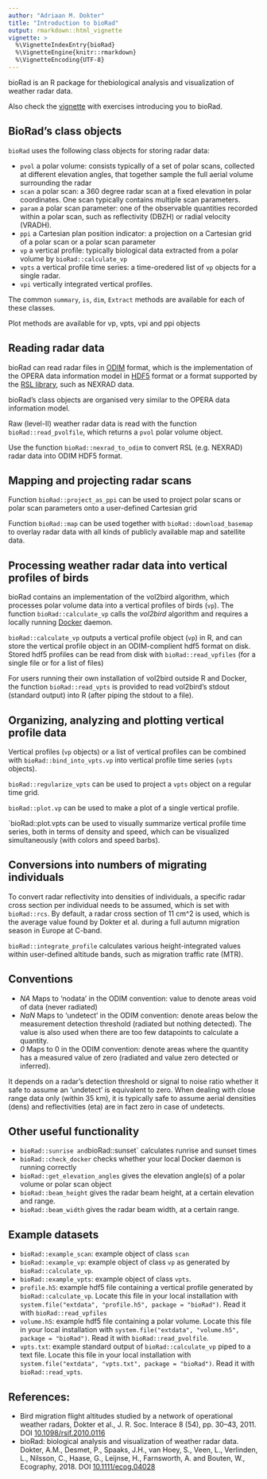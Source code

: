 ```yaml
---
author: "Adriaan M. Dokter"
title: "Introduction to bioRad"
output: rmarkdown::html_vignette
vignette: >
  %\VignetteIndexEntry{bioRad}
  %\VignetteEngine{knitr::rmarkdown}
  %\VignetteEncoding{UTF-8}
---
```

bioRad is an R package for thebiological analysis and visualization of weather radar data.

Also check the [vignette](http://adokter.github.io/bioRad/articles/functionality_overview.html) with exercises introducing you to bioRad.

## BioRad's class objects

`bioRad` uses the following class objects for storing radar data:

* `pvol` a polar volume: consists typically of a set of polar scans, collected at different elevation angles, that together sample the full aerial volume surrounding the radar
* `scan` a polar scan: a 360 degree radar scan at a fixed elevation in polar coordinates. One scan typically contains multiple scan parameters.
* `param` a polar scan parameter: one of the observable quantities recorded within a polar scan, such as reflectivity (DBZH) or radial velocity (VRADH).
* `ppi` a Cartesian plan position indicator: a projection on a Cartesian grid of a polar scan or a polar scan parameter
* `vp` a vertical profile: typically biological data extracted from a polar volume by `bioRad::calculate_vp`
* `vpts` a vertical profile time series: a time-oredered list of `vp` objects for a single radar.
* `vpi` vertically integrated vertical profiles.

The common `summary`, `is`, `dim`, `Extract` methods are available for each of these classes.

Plot methods are available for vp, vpts, vpi and ppi objects

## Reading radar data

bioRad can read radar files in [ODIM](https://github.com/adokter/vol2bird/blob/master/doc/OPERA2014_O4_ODIM_H5-v2.2.pdf)
 format, which is the implementation of the OPERA data information model in [HDF5](https://support.hdfgroup.org/HDF5/) format or a format supported by the [RSL library](http://trmm-fc.gsfc.nasa.gov/trmm_gv/software/rsl/), such as NEXRAD data.
 
bioRad's class objects are organised very similar to the OPERA data information model.

Raw (level-II) weather radar data is read with the function `bioRad::read_pvolfile`, which returns a `pvol` polar volume object.

Use the function `bioRad::nexrad_to_odim` to convert RSL (e.g. NEXRAD) radar data into ODIM HDF5 format.

## Mapping and projecting radar scans

Function `bioRad::project_as_ppi` can be used to project polar scans or polar scan parameters onto a user-defined Cartesian grid

Function `bioRad::map` can be used together with `bioRad::download_basemap` to overlay radar data with all kinds of publicly available map and satellite data.


## Processing weather radar data into vertical profiles of birds

bioRad contains an implementation of the vol2bird algorithm, which processes polar volume data into a vertical profiles of birds (`vp`). The function `bioRad::calculate_vp` calls the *vol2bird* algorithm and
requires a locally running [Docker](https://www.docker.com/) daemon.

`bioRad::calculate_vp` outputs a vertical profile object (`vp`) in R, and can store the vertical profile object in an ODIM-complient hdf5 format on disk. Stored hdf5 profiles can be read from disk with `bioRad::read_vpfiles` (for a single file or for a list of files)

For users running their own installation of vol2bird outside R and Docker, the function `bioRad::read_vpts`
is provided to read vol2bird's stdout (standard output) into R (after piping the stdout to a file).

## Organizing, analyzing and plotting vertical profile data

Vertical profiles (`vp` objects) or a list of vertical profiles can be combined with `bioRad::bind_into_vpts.vp` into vertical profile time series (`vpts` objects).

`bioRad::regularize_vpts` can be used to project a `vpts` object on a regular time grid.

`bioRad::plot.vp` can be used to make a plot of a single vertical profile.

`bioRad::plot.vpts can be used to visually summarize vertical profile time series, both in terms of density and speed, which can be visualized simultaneously (with colors and speed barbs).

## Conversions into numbers of migrating individuals

To convert radar reflectivity into densities of individuals, a specific radar
cross section per individual needs to be assumed, which is set with `bioRad::rcs`.
By default, a radar cross section of 11 cm^2 is used, which is the average value found
by Dokter et al. during a full autumn migration season in Europe at C-band.

`bioRad::integrate_profile` calculates various height-integrated values within user-defined altitude bands,
such as migration traffic rate (MTR).

## Conventions

* *NA* Maps to 'nodata' in the ODIM convention: value to denote areas void of data (never radiated)
* *NaN* Maps to 'undetect' in the ODIM convention: denote areas below the measurement detection threshold (radiated but nothing detected). The value is also used when there are too few datapoints to calculate a quantity.
* *0* Maps to 0 in the ODIM convention: denote areas where the quantity has a measured value of zero (radiated and value zero detected or inferred).

It depends on a radar's detection threshold or signal to noise ratio whether it safe to assume an 'undetect' is equivalent to zero. When dealing with close range data only (within 35 km), it is typically safe
to assume aerial densities (dens) and reflectivities (eta) are in fact zero in case of undetects.

## Other useful functionality

* `bioRad::sunrise and `bioRad::sunset` calculates runrise and sunset times
* `bioRad::check_docker` checks whether your local Docker daemon is running correctly
* `bioRad::get_elevation_angles` gives the elevation angle(s) of a polar volume or polar scan object
* `bioRad::beam_height` gives the radar beam height, at a certain elevation and range.
* `bioRad::beam_width` gives the radar beam width, at a certain range.

## Example datasets

* `bioRad::example_scan`: example object of class `scan`
* `bioRad::example_vp`: example object of class `vp` as generated by `bioRad::calculate_vp`.
* `bioRad::example_vpts`: example object of class `vpts`.
* `profile.h5`: example hdf5 file containing a vertical profile generated by `bioRad::calculate_vp`. Locate this file in your local installation with `system.file("extdata", "profile.h5", package = "bioRad")`. Read it with `bioRad::read_vpfiles`
* \item `volume.h5`: example hdf5 file containing a polar volume. Locate this file in your local installation with `system.file("extdata", "volume.h5", package = "bioRad")`. Read it with `bioRad::read_pvolfile`.
* `vpts.txt`: example standard output of `bioRad::calculate_vp` piped to a text file. Locate this file in your local installation with `system.file("extdata", "vpts.txt", package = "bioRad")`. Read it with `bioRad::read_vpts`.

## References:

* Bird migration flight altitudes studied by a network of operational weather radars, Dokter et al., J. R. Soc. Interace 8 (54), pp. 30--43, 2011. DOI [10.1098/rsif.2010.0116](http://dx.doi.org/10.1098/rsif.2010.0116)
* bioRad: biological analysis and visualization of weather radar data. Dokter, A.M., Desmet, P., Spaaks, J.H., van Hoey, S., Veen, L., Verlinden, L., Nilsson, C., Haase, G., Leijnse, H., Farnsworth, A. and Bouten, W., Ecography, 2018. DOI [10.1111/ecog.04028](https://doi.org/10.1111/ecog.04028)
